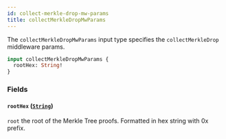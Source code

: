 ```yaml
---
id: collect-merkle-drop-mw-params
title: collectMerkleDropMwParams
---
```



The `collectMerkleDropMwParams` input type specifies the `collectMerkleDrop` middleware params.

```graphql
input collectMerkleDropMwParams {
  rootHex: String!
}
```


### Fields

#### `rootHex` ([`String`](/cyberconnect/reference/scalars/string))

`root` the root of the Merkle Tree proofs. Formatted in hex string with 0x prefix.




